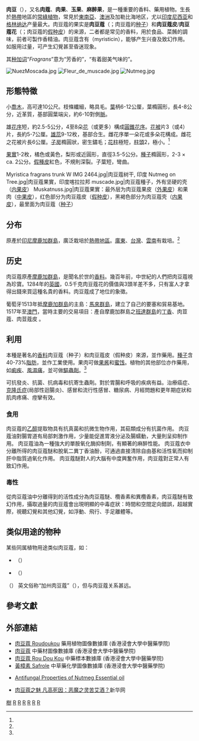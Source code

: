 {{ctm}}
{{Distinguish|豆蔻}}
{{About|一種重要的香料及藥用植物|同名的一隻著名虎斑猫|肉豆蔻 (貓)}}
{{Speciesbox
 | image =Myristica_fragrans_-_Köhler–s_Medizinal-Pflanzen-097.jpg
 | image_width = 250px
 | image_caption = 《科勒藥用植物》(1897), <br>''Myristica fragrans''
 | taxon = Myristica fragrans
 | authority = Gronov.
}}

'''肉豆{{ruby|蔻|-{zh-cn:kòu; zh-tw:ㄎㄡˋ}-}}'''（{{lang-xm|Myristica fragrans}}），又名'''肉蔻'''、'''肉果'''、'''玉果'''、'''麻醉果'''，是一種重要的香料、藥用植物。生長於[[熱帶|熱帶]]地區的[[常綠植物|常綠植物]]，常見於[[東南亞|東南亞]]、[[澳洲|澳洲]]及加勒比海地区，尤以[[印度尼西亚|印度尼西亚]]和[[格林纳达|格林纳达]]产量最大。肉豆蔻的果实是'''肉豆蔻'''（{{lang-en|'''nutmeg'''}}；肉豆蔻的[[种子|种子]]）和'''肉豆蔻皮'''/'''肉豆蔻花'''（{{lang-en|'''mace'''}}；肉豆蔻的[[假种皮|假种皮]]）的来源，二者都是常见的香料，用於食品、菜餚的調味，前者可製作香精油。肉豆蔻含有{{le|肉荳蔻醚|Myristicin}}（myristicin），能够产生兴奋及致幻作用。如服用过量，可产生幻覺甚至昏迷现象。

其[[种加词|种加词]]“''Fragrans''”意为“芳香的”，“有着甜美气味的”。

[[File:NuezMoscada.jpg|thumb]]
[[File:Fleur_de_muscade.jpg|thumb]]
[[File:Nutmeg.jpg|thumb]]

==形態特徵==
小[[喬木|喬木]]，高可達10公尺。枝條纖細，略具毛。[[葉|葉]]柄6-12公厘，葉橢圓形，長4-8公分，近革質，基部圓葉端尖，約6-10對側[[葉脈|脈]]{{r|Li}}。

雄[[花序|花序]]短，約2.5-5公分，4至8朵[[花|花]]（或更多）構成[[圓錐花序|圓錐花序]]。[[花被|花被]]片3（或4）片，長約5-7公厘。[[雄蕊|雄蕊]]9-12枚，基部合生。雌花序單一朵花或多朵花構成。雌花之花被片長6公厘。[[子房|子房]]橢圓狀，密生鏽毛；[[花柱|花柱]]極短，[[柱頭|柱頭]]2，極小。<ref name="Li" />

[[果實|果實]]1-2枚，橘色或黃色，梨形或近圓形，直徑3.5-5公分。[[種子|種子]]橢圓形，2-3 × ca. 2公分。[[假種皮|假種皮]]紅色，不規則深裂。子葉短，彎曲。

<gallery>
Myristica fragrans trunk W IMG 2464.jpg|肉豆蔻树干, 印度
Nutmeg on Tree.jpg|肉豆蔻果實，印度喀拉拉邦
muscade.jpg|肉豆蔻種子，外有坚硬的壳（[[内果皮|内果皮]]）
Muskatnuss.jpg|肉豆蔻果實：最外层为肉豆蔻果皮（[[外果皮|外果皮]]）和果肉（[[中果皮|中果皮]]），红色部分为肉豆蔻皮（[[假种皮|假种皮]]），黑褐色部分为肉豆蔻壳（[[内果皮|内果皮]]），最里面为肉豆蔻（[[种子|种子]]）
</gallery>

==分布==
原產於[[印尼|印尼]][[摩鹿加群島|摩鹿加群島]]，廣泛栽培於[[熱帶地區|熱帶地區]]。[[廣東|廣東]]、[[台灣|台灣]]、[[雲南|雲南]]有栽培。<ref name="Li" />

== 历史 ==
肉豆蔻原產[[摩鹿加群島|摩鹿加群島]]，是聞名於世的[[香料|香料]]。幾百年前，中世紀的人們把肉豆蔻視為珍寶。1284年的[[英國|英國]]，0.5千克肉豆蔻花的價值與3頭羊差不多，只有富人才拿得出錢來買這種名貴的香料。肉豆蔻成了地位的象徵。

葡萄牙1513年抵[[摩鹿加群島|摩鹿加群島]]的主島：[[馬來群島|馬來群島]]，建立了自己的要塞和貿易基地。1517年至[[澳門|澳門]]，當時主要的交易項目：產自摩鹿加群島之[[班達群島|班達群島]]的[[丁香|丁香]]、肉荳蔻、肉荳蔻皮 {{r|董|page1=9}}。

==利用==
本種是著名的[[香料|香料]]肉豆蔻（种子）和肉豆蔻皮（假种皮）來源，並作藥用。[[種子|種子]]含40-73%[[脂肪|脂肪]]，並作工業使用。果肉可做[[果酱|果酱]]和[[蜜饯|蜜饯]]。植物的其他部位亦作藥用，如[[痢疾|痢疾]]、[[風濕痛|風濕痛]]，並可做[[驅蟲劑|驅蟲劑]]。<ref name="Li" />

可抗發炎、抗菌、抗病毒和抗寄生蟲劑。對於胃腸和呼吸的疾病有益。治療癌症、[[克隆氏症|克隆氏症]](局部性迴腸炎)、感冒和流行性感冒、糖尿病、月經問題和更年期症狀和肌肉疼痛、痙攣有效。

===食用===
{{Citation needed|對腸胃有益。|time=2011-12-15T01:42:49+00:00}}
肉豆蔻的[[乙醇|乙醇]]提取物具有抗真菌和抗微生物作用，其萜類成分有抗菌作用。
肉豆蔻油對腸胃道有局部刺激作用，少量能促進胃液分泌及腸蠕動，大量則呈抑制作用。
肉豆蔻油為一種強大的單胺氧化酶抑制劑，有顯著的麻醉性能。
肉豆蔻衣中分離所得的肉豆蔻醚和脫氧二異丁香油酚，可通過直接清除自由基和活性氧而抑制肝中脂質過氧化作用。
肉豆蔻醚對人的大腦有中度興奮作用，肉豆蔻對正常人有致幻作用。

===毒性===
從肉豆蔻油中分離得到的活性成分為肉豆蔻醚、欖香素和異欖香素，肉豆蔻醚有致幻作用，攝取過量的肉豆蔻會出現明顯的中毒症狀：時間和空間定向錯誤，超越實際，視聽幻覺和其他幻覺，如浮動、飛行、手足離體等。

== 类似用途的物种 ==
某些同属植物用途类似肉豆蔻，如：
*{{le|马拉巴尔肉豆蔻|Myristica malabarica}}（{{lang-xm|Myristica malabarica}}）
*{{le|银背肉豆蔻|Myristica argentea}}（{{lang-xm|Myristica argentea}}）

{{le|加州榧树|Torreya californica}}（{{lang-xm|Torreya californica}}）
英文俗称“加州肉豆蔻”（{{lang-en|Californian nutmeg}}），但与肉豆蔻关系甚远。

==參考文獻==
{{reflist|refs=
<ref name="董">董曉黎譯，達.托比.馬斯格雷夫,威爾.馬斯格雷夫著，2006。《改變世界的植物》。台北：高談文化。共304頁。ISBN 986-7101-09-X。</ref>
<ref name="Li">{{cite book
 |chapter-url=http://www.efloras.org/florataxon.aspx?flora_id=2&taxon_id=200008618
 |chapter=Myristicaceae
 |last1=Li
 |first1=Bingtao
 |authorlink=李秉滔
 |last2=Wilson
 |first2=Thomas K.
 |year=2008
 |title=Flora of China
 |trans-title=中國植物誌 (英文版)
 |language=en
 |access-date=2012-02-22
 |archive-date=2020-04-27
 |archive-url=https://web.archive.org/web/20200427080620/http://www.efloras.org/florataxon.aspx?flora_id=2&taxon_id=200008618
 |dead-url=no
 }}</ref>
}}

==外部連結==
* [http://libproject.hkbu.edu.hk/was40/detail?lang=ch&channelid=1288&searchword=herb_id=D01351 肉豆蔻 Roudoukou] {{Wayback|url=http://libproject.hkbu.edu.hk/was40/detail?lang=ch&channelid=1288&searchword=herb_id=D01351 |date=20210502065909 }} 藥用植物圖像數據庫 (香港浸會大學中醫藥學院) {{zh}}{{en}}
*[https://sys01.lib.hkbu.edu.hk/cmed/mmid/detail.php?pid=B00201 肉豆蔻] 中藥材圖像數據庫  (香港浸會大學中醫藥學院) {{zh}}{{en}} 
* [http://libproject.hkbu.edu.hk/was40/detail?channelid=44273&searchword=herb_id=D00516 肉豆蔻 Rou Dou Kou] {{Wayback|url=http://libproject.hkbu.edu.hk/was40/detail?channelid=44273&searchword=herb_id=D00516 |date=20210502063435 }} 中藥標本數據庫 (香港浸會大學中醫藥學院) {{zh-hant}}{{en}}
* [http://libproject.hkbu.edu.hk/was40/detail?channelid=22253&lang=cht&searchword=code=P00344 黃樟素 Safrole]{{Wayback|url=http://libproject.hkbu.edu.hk/was40/detail?channelid=22253&lang=cht&searchword=code=P00344 |date=20150613214347 }} 中草藥化學圖像數據庫 (香港浸會大學中醫藥學院) {{zh}}{{en}}
* {{en}} [https://web.archive.org/web/20050527134308/http://pages.unibas.ch/mdpi/ecsoc-3/d0002/d0002.html Antifungal Properties of Nutmeg Essential oil]
* {{en}} [https://web.archive.org/web/20091007175423/http://news.xinhuanet.com/shuhua/2007-04/16/content_5981052.htm 肉豆蔻之魅 凡高死因：恶魔之灵苦艾酒？]新华网

{{香草与香辛料}}
{{Taxonbar|from=Q2724976}}

[[Category:藥用植物|樹]]
[[Category:肉豆蔻属|R]]
[[Category:印度尼西亚植物|R]]
[[Category:香料|R]]
[[Category:致幻剂|R]]
[[Category:单胺氧化酶抑制剂|R]]
[[Category:波多黎各食品原料|R]]